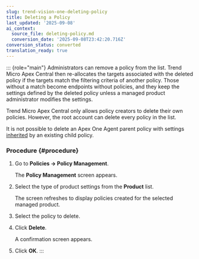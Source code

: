 ```yaml
---
slug: trend-vision-one-deleting-policy
title: Deleting a Policy
last_updated: '2025-09-08'
ai_context:
  source_file: deleting-policy.md
  conversion_date: '2025-09-08T23:42:20.716Z'
conversion_status: converted
translation_ready: true
---
```


::: {role="main"}
Administrators can remove a policy from the list. Trend Micro Apex Central then re-allocates the targets associated with the deleted policy if the targets match the filtering criteria of another policy. Those without a match become endpoints without policies, and they keep the settings defined by the deleted policy unless a managed product administrator modifies the settings.

Trend Micro Apex Central only allows policy creators to delete their own policies. However, the root account can delete every policy in the list.

It is not possible to delete an Apex One Agent parent policy with settings [inherited](inheriting-policy-settings.mdx) by an existing child policy.

### Procedure {#procedure}

1.  Go to **Policies → Policy Management**.

    The **Policy Management** screen appears.

2.  Select the type of product settings from the **Product** list.

    The screen refreshes to display policies created for the selected managed product.

3.  Select the policy to delete.

4.  Click **Delete**.

    A confirmation screen appears.

5.  Click **OK**.
:::
